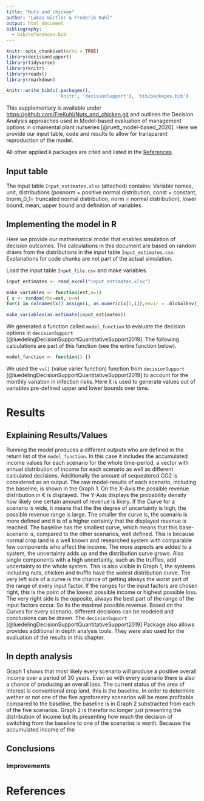 ```yaml
---
title: "Nuts and chicken"
author: "Lukas Gürtler & Frederik Kuhl"
output: html_document
bibliography: 
  - bib/references.bib 
---
```


```r
knitr::opts_chunk$set(echo = TRUE)
library(decisionSupport)
library(tidyverse)
library(knitr)
library(readxl)
library(rmarkdown)
```

```r
knitr::write_bib(c(.packages(),
                   'knitr', 'decisionSupport'), 'bib/packages.bib')
```

This supplementary is available under <https://github.com/FreKuhl/Nuts_and_chicken.git> and outlines the Decision Analysis approaches used in Model-based evaluation of management options in ornamental plant nurseries [@ruett_model-based_2020]. Here we provide our input table, code and results to allow for transparent reproduction of the model.

All other applied `R` packages are cited and listed in the [References].

## Input table
The input table `Input_estimates.xlsx` (attached) contains: Variable names, unit, distributions (posnorm = positive normal distribution, const = constant, tnorm_0_1= truncated normal distribution, norm = normal distribution), lower bound, mean, upper bound and definition of variables.

## Implementing the model in R

Here we provide our mathematical model that enables simulation of decision outcomes.
The calculations in this document are based on random draws from the distributions in the input table `Input_estimates.csv`. Explanations for code chunks are not part of the actual simulation. 

Load the input table `Input_file.csv` and make variables.
```r
input_estimates <- read_excel("input_estimates.xlsx")

make_variables <- function(est,n=1)
{ x <- random(rho=est, n=n)
for(i in colnames(x)) assign(i, as.numeric(x[1,i]),envir = .GlobalEnv)}

make_variables(as.estimate(input_estimates))
```

We generated a function called `model_function` to evaluate the decision options in `decisionSupport` [@luedelingDecisionSupportQuantitativeSupport2019]. The following calculations are part of this function (see the entire function below). 
```r
model_function <- function() {}
```

We used the `vv()` (value varier function) function from `decisionSupport` [@luedelingDecisionSupportQuantitativeSupport2019] to account for the monthly variation in infection risks.
Here it is used to generate values out of variables pre-defined upper and lower bounds over time.

# Results

## Explaining Results/Values

Running the model produces a different outputs who are defined in the return list of the `model_function`. In this case it includes the accumulated income values for each scenario for the whole time-period, a vector with annual distribution of income for each scenario as well as different calculated decisions. Additionally the amount of sequestered CO2 is considered as an output.
The raw model-results of each scenario, including the baseline, is shown in the Graph 1. 
On the X-Axis the possible revenue distribution in € is displayed. The Y-Axis displays the probability density how likely one certain amount of revenue is likely. If the Curve for a scenario is wide, it means that the the degree of uncertainty is high, the possible revenue range is large. The smaller the curve is, the scenario is more defined and it is of a higher certainty that the displayed revenue is reached.
The baseline has the smallest curve, which means that this base-scenario is, compared to the other scenarios, well defined. This is because normal crop land is a well known and researched system with comparable few components who affect the income. The more aspects are added to a system, the uncertainty adds up and the distribution curve grows. Also single components with a high uncertainty, such as the truffles, add uncertainty to the whole system. This is also visible in Graph 1, the systems including nuts, chicken and truffle have the widest distribution curve. The very left side of a curve is the chance of getting always the worst part of the range of every input factor. If the  ranges for the input factors are chosen right, this is the point of the lowest possible income or highest possible loss. The very right side is the opposite, always the best part of the range of the input factors occur. So its the maximal possible revenue.
Based on the Curves for every scenario, different decisions can be modeled and conclusions can be drawn. The `decisionSupport` [@luedelingDecisionSupportQuantitativeSupport2019] Package also allows provides additional in depth analysis tools. They were also used for the evaluation of the results in this chapter.

## In depth analysis

Graph 1 shows that most likely every scenario will produse a positive overall income over a period of 30 years. Even so with every scenario there is also a chance of producing an overall loss. The current status of the area of interest is conventional crop land, this is the baseline. In order to determine wether or not one of the five agroforestry scenarios will be more profitable compared to the baseline, the baseline is in Graph 2 substracted from each of the five scenarios. Graph 2 is therefor no longer just presenting the distribution of income but its presenting how much the decision of switching from the baseline to one of the scenarios is worth. Because the accumulated income of the 

## Conclusions

### Improvements

# References